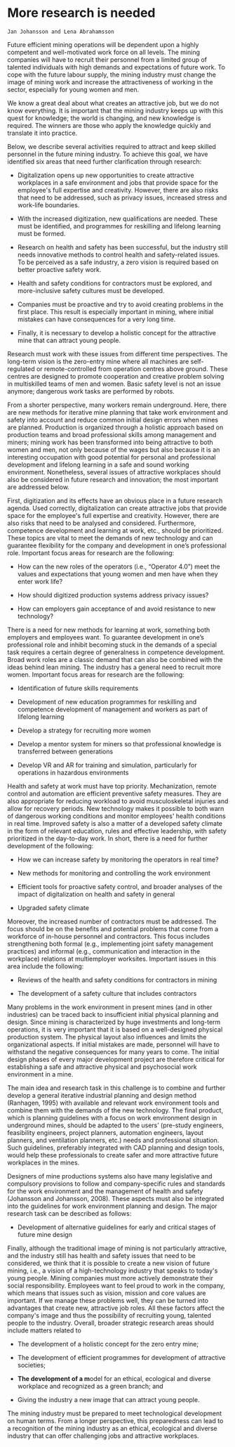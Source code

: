 # More research is needed# 

```block
Jan Johansson and Lena Abrahamsson
```

Future efficient mining operations will be dependent upon a highly competent and well-motivated work force on all levels. The mining companies will have to recruit their personnel from a limited group of talented individuals with high demands and expectations of future work. To cope with the future labour supply, the mining industry must change the image of mining work and increase the attractiveness of working in the sector, especially for young women and men.

We know a great deal about what creates an attractive job, but we do not know everything. It is important that the mining industry keeps up with this quest for knowledge; the world is changing, and new knowledge is required. The winners are those who apply the knowledge quickly and translate it into practice.

Below, we describe several activities required to attract and keep skilled personnel in the future mining industry. To achieve this goal, we have identified six areas that need further clarification through research:

-   Digitalization opens up new opportunities to create attractive workplaces in a safe environment and jobs that provide space for the employee\'s full expertise and creativity. However, there are also risks that need to be addressed, such as privacy issues, increased stress and work-life boundaries.

-   With the increased digitization, new qualifications are needed. These must be identified, and programmes for reskilling and lifelong learning must be formed.

-   Research on health and safety has been successful, but the industry still needs innovative methods to control health and safety-related issues. To be perceived as a safe industry, a zero vision is required based on better proactive safety work.

-   Health and safety conditions for contractors must be explored, and more-inclusive safety cultures must be developed.

-   Companies must be proactive and try to avoid creating problems in the first place. This result is especially important in mining, where initial mistakes can have consequences for a very long time.

-   Finally, it is necessary to develop a holistic concept for the attractive mine that can attract young people.

Research must work with these issues from different time perspectives. The long-term vision is the zero-entry mine where all machines are self-regulated or remote-controlled from operation centres above ground. These centres are designed to promote cooperation and creative problem solving in multiskilled teams of men and women. Basic safety level is not an issue anymore; dangerous work tasks are performed by robots.

From a shorter perspective, many workers remain underground. Here, there are new methods for iterative mine planning that take work environment and safety into account and reduce common initial design errors when mines are planned. Production is organized through a holistic approach based on production teams and broad professional skills among management and miners; mining work has been transformed into being attractive to both women and men, not only because of the wages but also because it is an interesting occupation with good potential for personal and professional development and lifelong learning in a safe and sound working environment. Nonetheless, several issues of attractive workplaces should also be considered in future research and innovation; the most important are addressed below.

First, digitization and its effects have an obvious place in a future research agenda. Used correctly, digitalization can create attractive jobs that provide space for the employee\'s full expertise and creativity. However, there are also risks that need to be analysed and considered. Furthermore, competence development and learning at work, etc., should be prioritized. These topics are vital to meet the demands of new technology and can guarantee flexibility for the company and development in one's professional role. Important focus areas for research are the following:

-   How can the new roles of the operators (i.e., "Operator 4.0") meet the values and expectations that young women and men have when they enter work life?

-   How should digitized production systems address privacy issues?

-   How can employers gain acceptance of and avoid resistance to new technology?

There is a need for new methods for learning at work, something both employers and employees want. To guarantee development in one's professional role and inhibit becoming stuck in the demands of a special task requires a certain degree of generalness in competence development. Broad work roles are a classic demand that can also be combined with the ideas behind lean mining. The industry has a general need to recruit more women. Important focus areas for research are the following:

-   Identification of future skills requirements

-   Development of new education programmes for reskilling and competence development of management and workers as part of lifelong learning

-   Develop a strategy for recruiting more women

-   Develop a mentor system for miners so that professional knowledge is transferred between generations

-   Develop VR and AR for training and simulation, particularly for operations in hazardous environments

Health and safety at work must have top priority. Mechanization, remote control and automation are efficient preventive safety measures. They are also appropriate for reducing workload to avoid musculoskeletal injuries and allow for recovery periods. New technology makes it possible to both warn of dangerous working conditions and monitor employees\' health conditions in real time. Improved safety is also a matter of a developed safety climate in the form of relevant education, rules and effective leadership, with safety prioritized in the day-to-day work. In short, there is a need for further development of the following:

-   How we can increase safety by monitoring the operators in real time?

-   New methods for monitoring and controlling the work environment

-   Efficient tools for proactive safety control, and broader analyses of the impact of digitalization on health and safety in general

-   Upgraded safety climate

Moreover, the increased number of contractors must be addressed. The focus should be on the benefits and potential problems that come from a workforce of in-house personnel and contractors. This focus includes strengthening both formal (e.g., implementing joint safety management practices) and informal (e.g., communication and interaction in the workplace) relations at multiemployer worksites. Important issues in this area include the following:

-   Reviews of the health and safety conditions for contractors in mining

-   The development of a safety culture that includes contractors

Many problems in the work environment in present mines (and in other industries) can be traced back to insufficient initial physical planning and design. Since mining is characterized by huge investments and long-term operations, it is very important that it is based on a well-designed physical production system. The physical layout also influences and limits the organizational aspects. If initial mistakes are made, personnel will have to withstand the negative consequences for many years to come. The initial design phases of every major development project are therefore critical for establishing a safe and attractive physical and psychosocial work environment in a mine.

The main idea and research task in this challenge is to combine and further develop a general iterative industrial planning and design method (Ranhagen, 1995) with available and relevant work environment tools and combine them with the demands of the new technology. The final product, which is planning guidelines with a focus on work environment design in underground mines, should be adapted to the users' (pre-study engineers, feasibility engineers, project planners, automation engineers, layout planners, and ventilation planners, etc.) needs and professional situation. Such guidelines, preferably integrated with CAD planning and design tools, would help these professionals to create safer and more attractive future workplaces in the mines.

Designers of mine productions systems also have many legislative and compulsory provisions to follow and company-specific rules and standards for the work environment and the management of health and safety (Johansson and Johansson, 2008). These aspects must also be integrated into the guidelines for work environment planning and design. The major research task can be described as follows:

-   Development of alternative guidelines for early and critical stages of future mine design

Finally, although the traditional image of mining is not particularly attractive, and the industry still has health and safety issues that need to be considered, we think that it is possible to create a new vision of future mining, i.e., a vision of a high-technology industry that speaks to today\'s young people. Mining companies must more actively demonstrate their social responsibility. Employees want to feel proud to work in the company, which means that issues such as vision, mission and core values are important. If we manage these problems well, they can be turned into advantages that create new, attractive job roles. All these factors affect the company\'s image and thus the possibility of recruiting young, talented people to the industry. Overall, broader strategic research areas should include matters related to

-   The development of a holistic concept for the zero entry mine;

-   The development of efficient programmes for development of attractive societies;

-   **The development of a m**odel for an ethical, ecological and diverse workplace and recognized as a green branch; and

-   Giving the industry a new image that can attract young people.

The mining industry must be prepared to meet technological development on human terms. From a longer perspective, this preparedness can lead to a recognition of the mining industry as an ethical, ecological and diverse industry that can offer challenging jobs and attractive workplaces.
